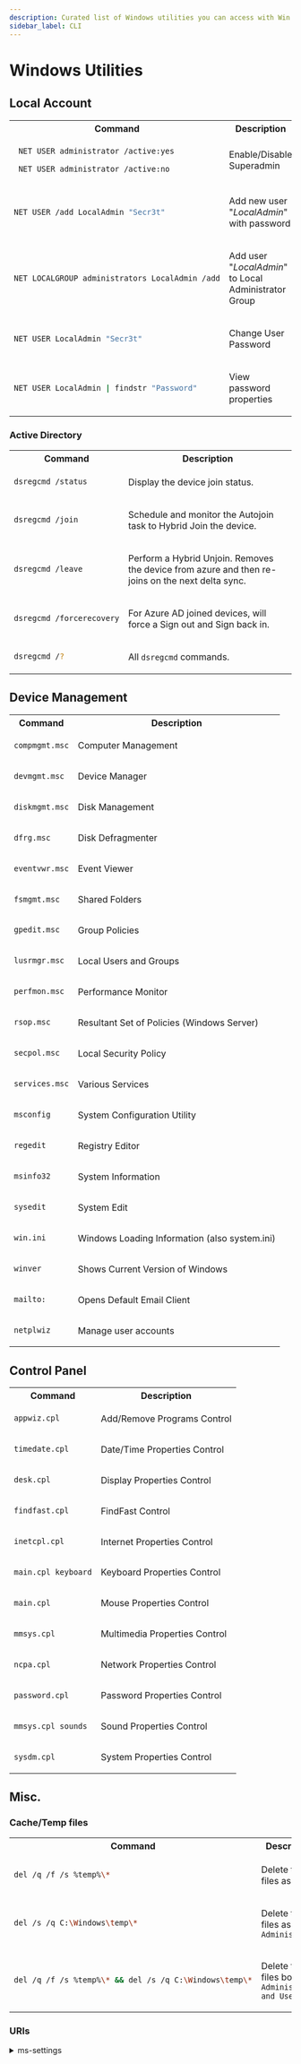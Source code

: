 ```yaml
---
description: Curated list of Windows utilities you can access with Win + R.
sidebar_label: CLI
---
```



# Windows Utilities




<WinTerminal />

## Local Account

<table>

<tr>
  <th>Command</th>
  <th>Description</th>
</tr>

<tr>
<td>

```sh
 NET USER administrator /active:yes
```
```sh
 NET USER administrator /active:no
```
</td>
<td>

Enable/Disable Superadmin

</td>
</tr>

<tr>
<td>

```sh
NET USER /add LocalAdmin "Secr3t"
```

</td>
<td>

Add new user "_LocalAdmin_" with password

</td>
</tr>

<tr>
<td>

```sh
NET LOCALGROUP administrators LocalAdmin /add
```

</td>
<td>

Add user "_LocalAdmin_" to Local Administrator Group

</td>
</tr>
<tr>
<td>

```sh
NET USER LocalAdmin "Secr3t"
```

</td>
<td>

Change User Password

</td>
</tr>

<tr>
<td>

```sh
NET USER LocalAdmin | findstr "Password"
```

</td>
<td>

View password properties

</td>
</tr>

</table>

### Active Directory

<table>

<tr>
  <th>Command</th>
  <th>Description</th>
</tr>

<tr>
<td>

```sh
dsregcmd /status
```
</td>
<td>

Display the device join status.

</td>
</tr>

<tr>
<td>

```sh
dsregcmd /join
```

</td>
<td>

Schedule and monitor the Autojoin task to Hybrid Join the device.

</td>
</tr>

<tr>
<td>

```sh
dsregcmd /leave
```

</td>
<td>

Perform a Hybrid Unjoin.
Removes the device from azure and then re-joins on the next delta sync.

</td>
</tr>
<tr>
<td>

```sh
dsregcmd /forcerecovery
```

</td>
<td>

For Azure AD joined devices, will force a Sign out and Sign back in.

</td>
</tr>

<tr>
<td>

```sh
dsregcmd /?
```

</td>
<td>

All `dsregcmd` commands.

</td>
</tr>

</table>



## Device Management

<div class="contentTableContainer">

<table>

<tr>
  <th>Command</th>
  <th>Description</th>
</tr>

<tr>
<td>

```sh
compmgmt.msc
```

</td>
<td>
Computer Management
</td>
</tr>

<tr>
<td>

```sh
devmgmt.msc
```

</td>
<td>
Device Manager
</td>
</tr>

<tr>
<td>

```sh
diskmgmt.msc
```

</td>
<td>
Disk Management
</td>
</tr>

<tr>
<td>

```sh
dfrg.msc
```

</td>
<td>
Disk Defragmenter
</td>
</tr>

<tr>
<td>

```sh
eventvwr.msc
```

</td>
<td>
Event Viewer
</td>
</tr>

<tr>
<td>

```sh
fsmgmt.msc
```

</td>
<td>
Shared Folders
</td>
</tr>

<tr>
<td>

```sh
gpedit.msc
```

</td>
<td>
Group Policies
</td>
</tr>

<tr>
<td>

```sh
lusrmgr.msc
```

</td>
<td>
Local Users and Groups
</td>
</tr>

<tr>
<td>

```sh
perfmon.msc
```

</td>
<td>
Performance Monitor
</td>
</tr>

<tr>
<td>

```sh
rsop.msc
```

</td>
<td>
Resultant Set of Policies (Windows Server)
</td>
</tr>

<tr>
<td>

```sh
secpol.msc
```

</td>
<td>
Local Security Policy
</td>
</tr>

<tr>
<td>

```sh
services.msc
```

</td>
<td>
Various Services
</td>
</tr>

<tr>
<td>

```sh
msconfig
```

</td>
<td>
System Configuration Utility
</td>
</tr>

<tr>
<td>

```sh
regedit
```

</td>
<td>
Registry Editor
</td>
</tr>

<tr>
<td>

```sh
msinfo32
```

</td>
<td>
System Information
</td>
</tr>

<tr>
<td>

```sh
sysedit
```

</td>
<td>
System Edit
</td>
</tr>

<tr>
<td>

```sh
win.ini
```

</td>
<td>
Windows Loading Information (also system.ini)
</td>
</tr>

<tr>
<td>

```sh
winver
```

</td>
<td>
Shows Current Version of Windows
</td>
</tr>

<tr>
<td>

```sh
mailto:
```

</td>
<td>
Opens Default Email Client
</td>
</tr>

<tr>
<td>

```sh
netplwiz
```

</td>
<td>
Manage user accounts
</td>
</tr>

</table>

</div>

## Control Panel



<div class="contentTableContainer">

<table>

<tr>
  <th>Command</th>
  <th>Description</th>
</tr>

<tr>
<td>

```sh
appwiz.cpl
```

</td>
<td>
Add/Remove Programs Control
</td>
</tr>

<tr>
<td>

```sh
timedate.cpl
```

</td>
<td>
Date/Time Properties Control
</td>
</tr>

<tr>
<td>

```sh
desk.cpl
```

</td>
<td>
Display Properties Control
</td>
</tr>

<tr>
<td>

```sh
findfast.cpl
```

</td>
<td>
FindFast Control
</td>
</tr>

<tr>
<td>

```sh
inetcpl.cpl
```

</td>
<td>
Internet Properties Control
</td>
</tr>

<tr>
<td>

```sh
main.cpl keyboard
```

</td>
<td>
Keyboard Properties Control
</td>
</tr>

<tr>
<td>

```sh
main.cpl
```

</td>
<td>
Mouse Properties Control
</td>
</tr>

<tr>
<td>

```sh
mmsys.cpl
```

</td>
<td>
Multimedia Properties Control
</td>
</tr>

<tr>
<td>

```sh
ncpa.cpl
```

</td>
<td>
Network Properties Control
</td>
</tr>

<tr>
<td>

```sh
password.cpl
```

</td>
<td>
Password Properties Control
</td>
</tr>

<tr>
<td>

```sh
mmsys.cpl sounds
```

</td>
<td>
Sound Properties Control
</td>
</tr>

<tr>
<td>

```sh
sysdm.cpl
```

</td>
<td>
System Properties Control
</td>
</tr>

</table>

</div>



## Misc.


### Cache/Temp files
<table>

<tr>
  <th>Command</th>
  <th>Description</th>
</tr>

<tr>
<td>

```sh
del /q /f /s %temp%\*
```

</td>
<td>

Delete temp files as `User`

</td>
</tr>

<tr>
<td>

```sh
del /s /q C:\Windows\temp\*
```

</td>
<td>

Delete temp files as `Administrator`

</td>
</tr>
<tr>
<td>

```sh
del /q /f /s %temp%\* && del /s /q C:\Windows\temp\*
```

</td>
<td>

Delete temp files both `Administrator and User`

</td>
</tr>


</table>




### URIs

<details>
<summary>ms-settings</summary>


<div>
  <ul>
    <li>
      <a class="code" href="ms-settings:about">ms-settings:about</a> - **About** page
    </li>
    <li>
      <a class="code" href="ms-settings:accounts">ms-settings:accounts</a> - **Accounts** settings
    </li>
    <li>
      <a class="code" href="ms-settings:windowsupdate">ms-settings:windowsupdate</a> - **Windows Update**
    </li>
    <li>
      <a class="code" href="ms-settings:network-status">ms-settings:network-status</a> - **Network Status**
    </li>
    <li>
      <a class="code" href="ms-settings:privacy">ms-settings:privacy</a> - **Privacy** settings
    </li>
    <li>
      <a class="code" href="ms-settings:display">ms-settings:display</a> - **Display** settings
    </li>
    <li>
      <a class="code" href="ms-settings:personalization">ms-settings:personalization</a> - **Personalization**
    </li>
    <li>
      <a class="code" href="ms-settings:bluetooth">ms-settings:bluetooth</a> - **Bluetooth** settings
    </li>
    <li>
      <a class="code" href="ms-settings:storage">ms-settings:storage</a> - **Storage** settings
    </li>
    <li>
      <a class="code" href="ms-settings:time-date">ms-settings:time-date</a> - **Time & Language**
    </li>
    <li>
      <a class="code" href="ms-settings:troubleshoot">ms-settings:troubleshoot</a> - **Troubleshoot**
    </li>
    <li>
      <a class="code" href="ms-settings:windowsdefender">ms-settings:windowsdefender</a> - **Windows Security**
    </li>
    <li>
      <a class="code" href="ms-settings:appnotifications">ms-settings:appnotifications</a> - **App Notifications**
    </li>
    <li>
      <a class="code" href="ms-settings:background">ms-settings:background</a> - **Background** settings
    </li>
  </ul>
</div>

:::tip[Note]

These **URI** (Uniform Resource Identifier) examples only work for **Windows** and can be use in several places, such as:

- **Run Dialog**: Press Windows + R, type `ms-settings:windowsupdate`, and hit Enter. This will open the Windows Update section in the Settings app.
- **Command Prompt**: You can also run this URI from the Command Prompt using the start command:

```sh
start ms-settings:windowsupdate
```

:::

</details>




<!-- 
### Foo

<table>

<tr>
  <th>Command</th>
  <th>Description</th>
</tr>

<tr>
<td>

</td>
<td>

</td>
</tr>

</table> -->

